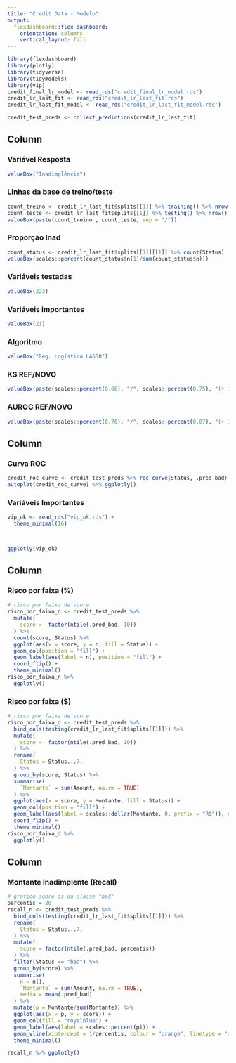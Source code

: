 ```yaml
---
title: "Credit Data - Modelo"
output: 
  flexdashboard::flex_dashboard:
    orientation: columns
    vertical_layout: fill
---
```


```r
library(flexdashboard)
library(plotly)
library(tidyverse)
library(tidymodels)
library(vip)
credit_final_lr_model <- read_rds("credit_final_lr_model.rds")
credit_lr_last_fit <- read_rds("credit_lr_last_fit.rds")
credit_lr_last_fit_model <- read_rds("credit_lr_last_fit_model.rds")

credit_test_preds <- collect_predictions(credit_lr_last_fit)


```

Column {data-width=50}
-----------------------------------------------------------------------


### Variável Resposta

```r
valueBox("Inadimplência")
```

### Linhas da base de treino/teste

```r

count_treino <- credit_lr_last_fit$splits[[1]] %>% training() %>% nrow()
count_teste <- credit_lr_last_fit$splits[[1]] %>% testing() %>% nrow()
valueBox(paste(count_treino , count_teste, sep = "/"))
```

### Proporção Inad

```r
count_status <- credit_lr_last_fit$splits[[1]][[1]] %>% count(Status)
valueBox(scales::percent(count_status$n[1]/sum(count_status$n)))
```



### Variáveis testadas

```r
valueBox(223)
```

### Variáveis importantes

```r
valueBox(21)
```

### Algoritmo

```r
valueBox("Reg. Logística LASSO")
```

### KS REF/NOVO

```r
valueBox(paste(scales::percent(0.66), "/", scales::percent(0.75), "(+ 13%)"), color = "green")
```

### AUROC REF/NOVO

```r
valueBox(paste(scales::percent(0.76), "/", scales::percent(0.87), "(+ 14%)"), color = "green")
```



Column {data-width=300}
-----------------------------------------------------------------------

### Curva ROC

```r
credit_roc_curve <- credit_test_preds %>% roc_curve(Status, .pred_bad)
autoplot(credit_roc_curve) %>% ggplotly()

```

### Variáveis Importantes

```r
vip_ok <- read_rds("vip_ok.rds") +
  theme_minimal(16)



ggplotly(vip_ok)
```

Column {data-width=300}
-----------------------------------------------------------------------

### Risco por faixa (%)

```r
# risco por faixa de score
risco_por_faixa_n <- credit_test_preds %>%
  mutate(
    score =  factor(ntile(.pred_bad, 10))
  ) %>%
  count(score, Status) %>%
  ggplot(aes(x = score, y = n, fill = Status)) +
  geom_col(position = "fill") +
  geom_label(aes(label = n), position = "fill") +
  coord_flip() +
  theme_minimal() 
risco_por_faixa_n %>%
  ggplotly()
```


### Risco por faixa ($)

```r
# risco por faixa de score
risco_por_faixa_d <- credit_test_preds %>%
  bind_cols(testing(credit_lr_last_fit$splits[[1]])) %>%
  mutate(
    score =  factor(ntile(.pred_bad, 10))
  ) %>%
  rename(
    Status = Status...7,
  ) %>%
  group_by(score, Status) %>%
  summarise(
    `Montante` = sum(Amount, na.rm = TRUE)
  ) %>%
  ggplot(aes(x = score, y = Montante, fill = Status)) +
  geom_col(position = "fill") +
  geom_label(aes(label = scales::dollar(Montante, 0, prefix = "R$")), position = "fill") +
  coord_flip() +
  theme_minimal() 
risco_por_faixa_d %>%
  ggplotly()
```


Column {data-width=300}
-----------------------------------------------------------------------

### Montante Inadimplente (Recall)

```r
# gráfico sobre os da classe "bad"
percentis = 20
recall_n <- credit_test_preds %>%
  bind_cols(testing(credit_lr_last_fit$splits[[1]])) %>%
  rename(
    Status = Status...7,
  ) %>%
  mutate(
    score = factor(ntile(.pred_bad, percentis))
  ) %>%
  filter(Status == "bad") %>%
  group_by(score) %>%
  summarise(
    n = n(),
    `Montante` = sum(Amount, na.rm = TRUE),
    media = mean(.pred_bad)
  ) %>%
  mutate(p = Montante/sum(Montante)) %>%
  ggplot(aes(x = p, y = score)) +
  geom_col(fill = "royalblue") +
  geom_label(aes(label = scales::percent(p))) +
  geom_vline(xintercept = 1/percentis, colour = "orange", linetype = "dashed", size = 1) +
  theme_minimal()

recall_n %>% ggplotly()
```

